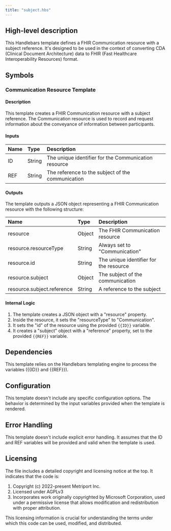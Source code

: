 ```yaml
---
title: "subject.hbs"
---
```


## High-level description
This Handlebars template defines a FHIR Communication resource with a subject reference. It's designed to be used in the context of converting CDA (Clinical Document Architecture) data to FHIR (Fast Healthcare Interoperability Resources) format.

## Symbols

### Communication Resource Template
#### Description
This template creates a FHIR Communication resource with a subject reference. The Communication resource is used to record and request information about the conveyance of information between participants.

#### Inputs
| Name | Type | Description |
|:-----|:-----|:------------|
| ID | String | The unique identifier for the Communication resource |
| REF | String | The reference to the subject of the communication |

#### Outputs
The template outputs a JSON object representing a FHIR Communication resource with the following structure:

| Name | Type | Description |
|:-----|:-----|:------------|
| resource | Object | The FHIR Communication resource |
| resource.resourceType | String | Always set to "Communication" |
| resource.id | String | The unique identifier for the resource |
| resource.subject | Object | The subject of the communication |
| resource.subject.reference | String | A reference to the subject |

#### Internal Logic
1. The template creates a JSON object with a "resource" property.
2. Inside the resource, it sets the "resourceType" to "Communication".
3. It sets the "id" of the resource using the provided `{{ID}}` variable.
4. It creates a "subject" object with a "reference" property, set to the provided `{{REF}}` variable.

## Dependencies
This template relies on the Handlebars templating engine to process the variables ({{ID}} and {{REF}}).

## Configuration
This template doesn't include any specific configuration options. The behavior is determined by the input variables provided when the template is rendered.

## Error Handling
This template doesn't include explicit error handling. It assumes that the ID and REF variables will be provided and valid when the template is used.

## Licensing
The file includes a detailed copyright and licensing notice at the top. It indicates that the code is:
1. Copyright (c) 2022-present Metriport Inc.
2. Licensed under AGPLv3
3. Incorporates work originally copyrighted by Microsoft Corporation, used under a permissive license that allows modification and redistribution with proper attribution.

This licensing information is crucial for understanding the terms under which this code can be used, modified, and distributed.